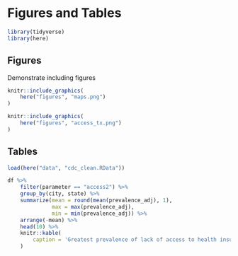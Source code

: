 # Figures and Tables

```r
library(tidyverse)
library(here)
```

## Figures

Demonstrate including figures

```r
knitr::include_graphics(
    here("figures", "maps.png")
)
```

```r
knitr::include_graphics(
    here("figures", "access_tx.png")
)
```

## Tables

```r
load(here("data", "cdc_clean.RData"))
```

```r
df %>% 
    filter(parameter == "access2") %>% 
    group_by(city, state) %>% 
    summarize(mean = round(mean(prevalence_adj), 1),
              max = max(prevalence_adj),
              min = min(prevalence_adj)) %>% 
    arrange(-mean) %>% 
    head(10) %>% 
    knitr::kable(
        caption = 'Greatest prevalence of lack of access to health insurance in this dataset'
    )
```


